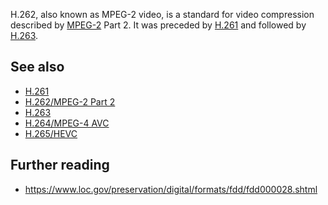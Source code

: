 {{codec video|id=mp2v|altid=mpgv|mod=avcodec}}
{{Wikipedia|H.262/MPEG-2 Part 2}}
{{Open}}

H.262, also known as MPEG-2 video, is a standard for video compression described by [[MPEG-2]] Part 2. It was preceded by [[H.261]] and followed by [[H.263]].

== See also ==
* [[H.261]]
* [[H.262/MPEG-2 Part 2]]
* [[H.263]]
* [[H.264/MPEG-4 AVC]]
* [[High Efficiency Video Coding|H.265/HEVC]]

== Further reading ==
* https://www.loc.gov/preservation/digital/formats/fdd/fdd000028.shtml
